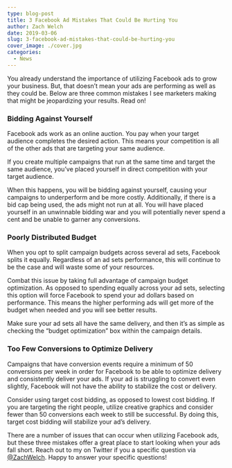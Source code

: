 ```yaml
---
type: blog-post
title: 3 Facebook Ad Mistakes That Could Be Hurting You
author: Zach Welch
date: 2019-03-06
slug: 3-facebook-ad-mistakes-that-could-be-hurting-you
cover_image: ./cover.jpg
categories:
  - News
---
```


You already understand the importance of utilizing Facebook ads to grow your business. But, that doesn’t mean your ads are performing as well as they could be. Below are three common mistakes I see marketers making that might be jeopardizing your results. Read on!

### Bidding Against Yourself

Facebook ads work as an online auction. You pay when your target audience completes the desired action. This means your competition is all of the other ads that are targeting your same audience.

If you create multiple campaigns that run at the same time and target the same audience, you’ve placed yourself in direct competition with your target audience.

When this happens, you will be bidding against yourself, causing your campaigns to underperform and be more costly. Additionally, if there is a bid cap being used, the ads might not run at all. You will have placed yourself in an unwinnable bidding war and you will potentially never spend a cent and be unable to garner any conversions.

### Poorly Distributed Budget

When you opt to split campaign budgets across several ad sets, Facebook splits it equally. Regardless of an ad sets performance, this will continue to be the case and will waste some of your resources.

Combat this issue by taking full advantage of campaign budget optimization. As opposed to spending equally across your ad sets, selecting this option will force Facebook to spend your ad dollars based on performance. This means the higher performing ads will get more of the budget when needed and you will see better results.

Make sure your ad sets all have the same delivery, and then it’s as simple as checking the “budget optimization” box within the campaign details.

### Too Few Conversions to Optimize Delivery

Campaigns that have conversion events require a minimum of 50 conversions per week in order for Facebook to be able to optimize delivery and consistently deliver your ads. If your ad is struggling to convert even slightly, Facebook will not have the ability to stabilize the cost or delivery.

Consider using target cost bidding, as opposed to lowest cost bidding. If you are targeting the right people, utilize creative graphics and consider fewer than 50 conversions each week to still be successful. By doing this, target cost bidding will stabilize your ad’s delivery.

There are a number of issues that can occur when utilizing Facebook ads, but these three mistakes offer a great place to start looking when your ads fall short. Reach out to my on Twitter if you a specific question via [@ZachWelch][1]. Happy to answer your specific questions!

[1]: https://twitter.com/zachwelch
